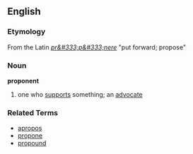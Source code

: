 == English ==
=== Etymology ===
From the Latin ''[[pr&#333;p&#333;nere]]'' "put forward; propose"

=== Noun ===
'''proponent'''
# one who [[supports]] something; an [[advocate]]

=== Related Terms ===
*[[apropos]]
*[[propone]]
*[[propound]]